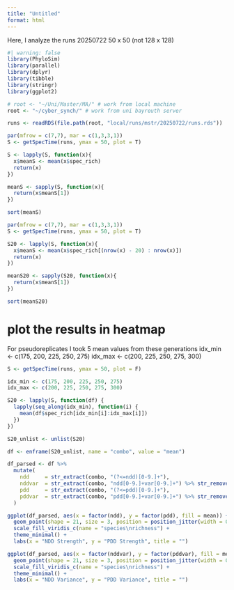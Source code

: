 ```yaml
---
title: "Untitled"
format: html
---
```

Here, I analyze the runs 20250722 50 x 50 (not 128 x 128)
```r
#| warning: false
library(PhyloSim)
library(parallel)
library(dplyr)
library(tibble)
library(stringr)
library(ggplot2)

# root <- "~/Uni/Master/MA/" # work from local machine
root <- "~/cyber_synch/" # work from uni bayreuth server
```

```r
runs <- readRDS(file.path(root, "local/runs/mstr/20250722/runs.rds"))
```

```r
par(mfrow = c(7,7), mar = c(1,3,3,1))
S <- getSpecTime(runs, ymax = 50, plot = T)

S <- lapply(S, function(x){
  x$meanS <- mean(x$spec_rich)
  return(x)
})

meanS <- sapply(S, function(x){
  return(x$meanS[1])
})

sort(meanS)
```
```r
par(mfrow = c(7,7), mar = c(1,3,3,1))
S <- getSpecTime(runs, ymax = 50, plot = T)

S20 <- lapply(S, function(x){
  x$meanS <- mean(x$spec_rich[(nrow(x) - 20) : nrow(x)])
  return(x)
})

meanS20 <- sapply(S20, function(x){
  return(x$meanS[1])
})

sort(meanS20)

```

# plot the results in heatmap

For pseudoreplicates I took 5 mean values from these generations
idx_min <- c(175, 200, 225, 250, 275)
idx_max <- c(200, 225, 250, 275, 300)
```r

S <- getSpecTime(runs, ymax = 50, plot = F)

idx_min <- c(175, 200, 225, 250, 275)
idx_max <- c(200, 225, 250, 275, 300)

S20 <- lapply(S, function(df) {
  lapply(seq_along(idx_min), function(i) {
    mean(df$spec_rich[idx_min[i]:idx_max[i]])
  })
})
```

```r
S20_unlist <- unlist(S20)
```

```r
df <- enframe(S20_unlist, name = "combo", value = "mean")

df_parsed <- df %>%
  mutate(
    ndd     = str_extract(combo, "(?<=ndd)[0-9.]+"),
    nddvar  = str_extract(combo, "ndd[0-9.]+var[0-9.]+") %>% str_remove("ndd[0-9.]+var"),
    pdd     = str_extract(combo, "(?<=pdd)[0-9.]+"),
    pddvar  = str_extract(combo, "pdd[0-9.]+var[0-9.]+") %>% str_remove("pdd[0-9.]+var") %>% str_remove(".$")
  )
```


```r
ggplot(df_parsed, aes(x = factor(ndd), y = factor(pdd), fill = mean)) +
  geom_point(shape = 21, size = 3, position = position_jitter(width = 0.3, height = 0.3)) +
  scale_fill_viridis_c(name = "species\nrichness") +
  theme_minimal() +
  labs(x = "NDD Strength", y = "PDD Strength", title = "")
```


```r
ggplot(df_parsed, aes(x = factor(nddvar), y = factor(pddvar), fill = mean)) +
  geom_point(shape = 21, size = 3, position = position_jitter(width = 0.3, height = 0.3)) +
  scale_fill_viridis_c(name = "species\nrichness") +
  theme_minimal() +
  labs(x = "NDD Variance", y = "PDD Variance", title = "")
```




